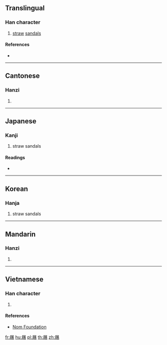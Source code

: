 {{character info/new}}
{{also|蹺}}
==Translingual==

===Han character===
{{Han char|rn=44|rad=尸|as=15|sn=18|four=77227|canj=SHOB|ids=⿸尸𢕪}}

# [[straw]] [[sandal]]s

====References====
* {{Han ref|kx=0304.020|dkj=07812|dj=0602.100|hdz=20981.100|uh=5C69|ud=23657|bh=EFC2|bd=61378}}

----

==Cantonese==

===Hanzi===
{{yue-hanzi|jyut=[[goek3]]|y=geuk3}}

# {{defn|lang=yue|sort=尸15}}

----

==Japanese==

===Kanji===
{{ja-kanji|grade=|rs=尸15}}

# straw sandals

====Readings====
* {{ja-readings|on=[[きゃく]] (kyaku), [[かく]] (kaku), [[きく]] (kiku), [[こく]] (koku), [[けう]] (keu)|kun=[[いとぐつ]] (itogutsu), [[くつしき]] (kutsushiki), [[しきわら]] (shikiwara)}}

----

==Korean==

===Hanja===
{{ko-hanja|hangeul=교|eumhun=|rv=gyo|mr=kyo|y=kyo}}

# straw sandals

----

==Mandarin==

===Hanzi===
{{cmn-hanzi|pin=[[juē]] ([[jue1]])|wg=chüeh<sup>1</sup>|sim=𪨗}}

# {{defn|lang=cmn|sort=尸15}}

----

==Vietnamese==

===Han character===
{{vi-readings|rs=尸15|hanviet=cược}}

# {{defn|lang=vi|sort=尸15}}

====References====
* [http://nomfoundation.org/common/nom_details.php?codepoint=5c69 Nom Foundation]

[[fr:屩]]
[[hu:屩]]
[[pl:屩]]
[[th:屩]]
[[zh:屩]]